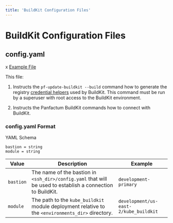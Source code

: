 ```yaml
---
title: 'BuildKit Configuration Files'
---
```


# BuildKit Configuration Files

## config.yaml

x
[Example File](https://github.com/Panfactum/stack/tree/__PANFACTUM_VERSION_EDGE__/packages/reference/.buildkit/config.yaml)

This file:

1. Instructs the `pf-update-buildkit --build` command how to generate the registry [credential helpers](https://github.com/docker/docker-credential-helpers) used by BuildKit.
   This command must be run by a superuser with root access to the BuildKit environment.

2. Instructs the Panfactum BuildKit commands how to connect with BuildKit.

### config.yaml Format

YAML Schema

```hcl
bastion = string
module = string
```

| Value     | Description                                                                                                 | Example                               |
| --------- | ----------------------------------------------------------------------------------------------------------- | ------------------------------------- |
| `bastion` | The name of the bastion in `<ssh_dir>/config.yaml` that will be used to establish a connection to BuildKit. | `development-primary`                 |
| `module`  | The path to the `kube_buildkit` module deployment relative to the `<environments_dir>` directory.           | `development/us-east-2/kube_buildkit` |

